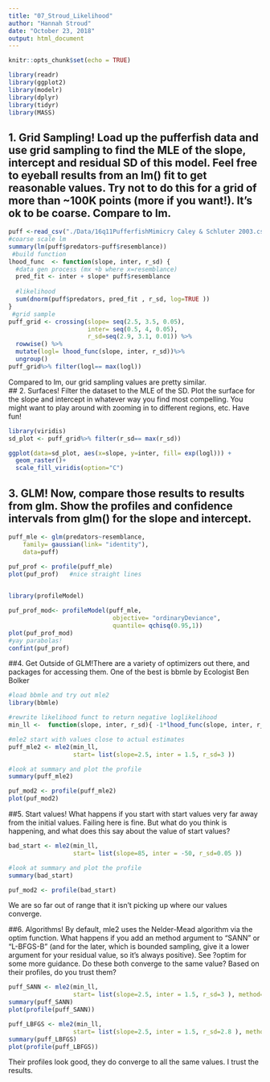 ```yaml
---
title: "07_Stroud_Likelihood"
author: "Hannah Stroud"
date: "October 23, 2018"
output: html_document
---
```


```r
knitr::opts_chunk$set(echo = TRUE)
```

```r
library(readr)
library(ggplot2)
library(modelr)
library(dplyr)
library(tidyr)
library(MASS)
```

## 1. Grid Sampling! Load up the pufferfish data and use grid sampling to find the MLE of the slope, intercept and residual SD of this model. Feel free to eyeball results from an lm() fit to get reasonable values. Try not to do this for a grid of more than ~100K points (more if you want!). It’s ok to be coarse. Compare to lm.
```r
puff <-read_csv("./Data/16q11PufferfishMimicry Caley & Schluter 2003.csv")
#coarse scale lm
summary(lm(puff$predators~puff$resemblance))
 #build function
lhood_func  <- function(slope, inter, r_sd) {
  #data gen process (mx +b where x=resemblance)
  pred_fit <- inter + slope* puff$resemblance
  
  #likelihood
  sum(dnorm(puff$predators, pred_fit , r_sd, log=TRUE ))
}
 #grid sample 
puff_grid <- crossing(slope= seq(2.5, 3.5, 0.05), 
                      inter= seq(0.5, 4, 0.05),
                      r_sd=seq(2.9, 3.1, 0.01)) %>% 
  rowwise() %>% 
  mutate(logl= lhood_func(slope, inter, r_sd))%>%
  ungroup()
puff_grid%>% filter(logl== max(logl))
```
Compared to lm, our grid sampling values are pretty similar.  
## 2. Surfaces! Filter the dataset to the MLE of the SD. Plot the surface for the slope and intercept in whatever way you find most compelling. You might want to play around with zooming in to different regions, etc. Have fun!
```r
library(viridis)
sd_plot <- puff_grid%>% filter(r_sd== max(r_sd))

ggplot(data=sd_plot, aes(x=slope, y=inter, fill= exp(logl))) +
  geom_raster()+
  scale_fill_viridis(option="C")
```
## 3. GLM! Now, compare those results to results from glm. Show the profiles and confidence intervals from glm() for the slope and intercept.

```r
puff_mle <- glm(predators~resemblance, 
    family= gaussian(link= "identity"),
    data=puff)

puf_prof <- profile(puff_mle)
plot(puf_prof)   #nice straight lines
        

library(profileModel)

puf_prof_mod<- profileModel(puff_mle, 
                             objective= "ordinaryDeviance", 
                             quantile= qchisq(0.95,1))
plot(puf_prof_mod)
#yay parabolas!
confint(puf_prof)

```

##4. Get Outside of GLM!There are a variety of optimizers out there, and packages for accessing them. One of the best is bbmle by Ecologist Ben Bolker 
```r
#load bbmle and try out mle2
library(bbmle)

#rewrite likelihood funct to return negative loglikelihood 
min_ll <-  function(slope, inter, r_sd){ -1*lhood_func(slope, inter, r_sd)}

#mle2 start with values close to actual estimates 
puff_mle2 <- mle2(min_ll,
                  start= list(slope=2.5, inter = 1.5, r_sd=3 ))

#look at summary and plot the profile 
summary(puff_mle2)

puf_mod2 <- profile(puff_mle2)
plot(puf_mod2)

```

##5. Start values! What happens if you start with start values very far away from the initial values. Failing here is fine. But what do you think is happening, and what does this say about the value of start values?
```r
bad_start <- mle2(min_ll,
                  start= list(slope=85, inter = -50, r_sd=0.05 ))

#look at summary and plot the profile 
summary(bad_start)

puf_mod2 <- profile(bad_start)
```
We are so far out of range that it isn't picking up where our values converge. 

##6. Algorithms! By default, mle2 uses the Nelder-Mead algorithm via the optim function. What happens if you add an method argument to “SANN” or “L-BFGS-B” (and for the later, which is bounded sampling, give it a lower argument for your residual value, so it’s always positive). See  ?optim for some more guidance. Do these both converge to the same value? Based on their profiles, do you trust them?

```r
puff_SANN <- mle2(min_ll,
                  start= list(slope=2.5, inter = 1.5, r_sd=3 ), method= "SANN")
summary(puff_SANN)
plot(profile(puff_SANN))

puff_LBFGS <- mle2(min_ll,
                  start= list(slope=2.5, inter = 1.5, r_sd=2.8 ), method= "L-BFGS-B")
summary(puff_LBFGS)
plot(profile(puff_LBFGS))
```
Their profiles look good, they do converge to all the same values. I trust the results. 